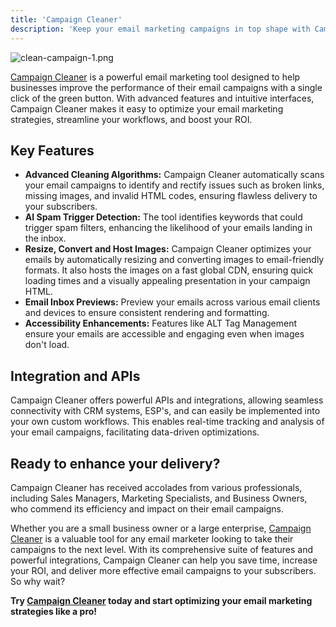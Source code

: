 ```yaml
---
title: 'Campaign Cleaner'
description: 'Keep your email marketing campaigns in top shape with Campaign Cleaner. Optimize deliverability, design, and performance for better results.'
---
```

![clean-campaign-1.png](/images/cc-banner-1.png)

[Campaign Cleaner](https://campaigncleaner.com) is a powerful email marketing tool designed to help businesses improve the performance of their email campaigns with a single click of the green button. With advanced features and intuitive interfaces, Campaign Cleaner makes it easy to optimize your email marketing strategies, streamline your workflows, and boost your ROI.

## Key Features

- **Advanced Cleaning Algorithms:** Campaign Cleaner automatically scans your email campaigns to identify and rectify issues such as broken links, missing images, and invalid HTML codes, ensuring flawless delivery to your subscribers.
- **AI Spam Trigger Detection:** The tool identifies keywords that could trigger spam filters, enhancing the likelihood of your emails landing in the inbox.
- **Resize, Convert and Host Images:** Campaign Cleaner optimizes your emails by automatically resizing and converting images to email-friendly formats. It also hosts the images on a fast global CDN, ensuring quick loading times and a visually appealing presentation in your campaign HTML.
- **Email Inbox Previews:** Preview your emails across various email clients and devices to ensure consistent rendering and formatting.
- **Accessibility Enhancements:** Features like ALT Tag Management ensure your emails are accessible and engaging even when images don't load.


## Integration and APIs

Campaign Cleaner offers powerful APIs and integrations, allowing seamless connectivity with CRM systems, ESP's, and can easily be implemented into your own custom workflows. This enables real-time tracking and analysis of your email campaigns, facilitating data-driven optimizations.

## Ready to enhance your delivery?

Campaign Cleaner has received accolades from various professionals, including Sales Managers, Marketing Specialists, and Business Owners, who commend its efficiency and impact on their email campaigns.

Whether you are a small business owner or a large enterprise, [Campaign Cleaner](https://campaigncleaner.com) is a valuable tool for any email marketer looking to take their campaigns to the next level. With its comprehensive suite of features and powerful integrations, Campaign Cleaner can help you save time, increase your ROI, and deliver more effective email campaigns to your subscribers. So why wait? 

**Try [Campaign Cleaner](https://campaigncleaner.com) today and start optimizing your email marketing strategies like a pro!**
